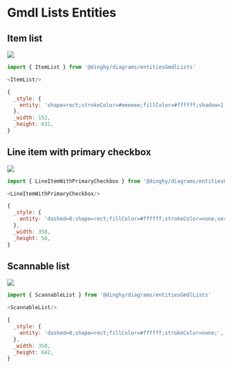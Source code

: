 
# Gmdl Lists Entities


## Item list

<Tabs>
  <TabItem value="Preview">

![](./item-list.png#drawio)

  </TabItem>
  <TabItem value="Usage">
    
```js
import { ItemList } from '@dinghy/diagrams/entitiesGmdlLists'

<ItemList/>
```

  </TabItem>
  <TabItem value="Definition">
    
```js
{
  _style: {
    entity: 'shape=rect;strokeColor=#eeeeee;fillColor=#ffffff;shadow=1;',
  },
  _width: 152,
  _height: 631,
}
```

  </TabItem>
</Tabs>


## Line item with primary checkbox

<Tabs>
  <TabItem value="Preview">

![](./line-item-with-primary-checkbox.png#drawio)

  </TabItem>
  <TabItem value="Usage">
    
```js
import { LineItemWithPrimaryCheckbox } from '@dinghy/diagrams/entitiesGmdlLists'

<LineItemWithPrimaryCheckbox/>
```

  </TabItem>
  <TabItem value="Definition">
    
```js
{
  _style: {
    entity: 'dashed=0;shape=rect;fillColor=#ffffff;strokeColor=none;verticalLabelPosition=middle;align=left;verticalAlign=middle;fontSize=15;spacingLeft=72;whiteSpace=wrap;html=1;',
  },
  _width: 358,
  _height: 56,
}
```

  </TabItem>
</Tabs>


## Scannable list

<Tabs>
  <TabItem value="Preview">

![](./scannable-list.png#drawio)

  </TabItem>
  <TabItem value="Usage">
    
```js
import { ScannableList } from '@dinghy/diagrams/entitiesGmdlLists'

<ScannableList/>
```

  </TabItem>
  <TabItem value="Definition">
    
```js
{
  _style: {
    entity: 'dashed=0;shape=rect;fillColor=#ffffff;strokeColor=none;',
  },
  _width: 358,
  _height: 642,
}
```

  </TabItem>
</Tabs>

